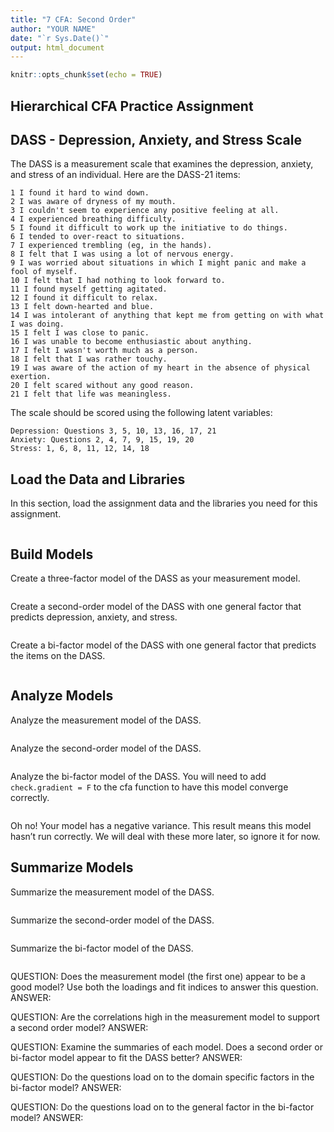```yaml
---
title: "7 CFA: Second Order"
author: "YOUR NAME"
date: "`r Sys.Date()`"
output: html_document
---
```


```r
knitr::opts_chunk$set(echo = TRUE)
```

## Hierarchical CFA Practice Assignment

## DASS - Depression, Anxiety, and Stress Scale

The DASS is a measurement scale that examines the depression, anxiety, and stress of an individual. Here are the DASS-21 items:

    1 I found it hard to wind down.
    2 I was aware of dryness of my mouth.
    3 I couldn't seem to experience any positive feeling at all.
    4 I experienced breathing difficulty.
    5 I found it difficult to work up the initiative to do things.
    6 I tended to over-react to situations.
    7 I experienced trembling (eg, in the hands).
    8 I felt that I was using a lot of nervous energy.
    9 I was worried about situations in which I might panic and make a fool of myself.
    10 I felt that I had nothing to look forward to.
    11 I found myself getting agitated.
    12 I found it difficult to relax.
    13 I felt down-hearted and blue.
    14 I was intolerant of anything that kept me from getting on with what I was doing.
    15 I felt I was close to panic.
    16 I was unable to become enthusiastic about anything.
    17 I felt I wasn't worth much as a person.
    18 I felt that I was rather touchy.
    19 I was aware of the action of my heart in the absence of physical exertion.
    20 I felt scared without any good reason.
    21 I felt that life was meaningless.

The scale should be scored using the following latent variables:

    Depression: Questions 3, 5, 10, 13, 16, 17, 21
    Anxiety: Questions 2, 4, 7, 9, 15, 19, 20
    Stress: 1, 6, 8, 11, 12, 14, 18

## Load the Data and Libraries

In this section, load the assignment data and the libraries you need for this assignment. 

```r

```

## Build Models

Create a three-factor model of the DASS as your measurement model.

```r

```

Create a second-order model of the DASS with one general factor that predicts depression, anxiety, and stress. 

```r

```

Create a bi-factor model of the DASS with one general factor that predicts the items on the DASS. 

```r

```

## Analyze Models

Analyze the measurement model of the DASS. 

```r

```

Analyze the second-order model of the DASS. 

```r

```

Analyze the bi-factor model of the DASS. You will need to add `check.gradient = F` to the cfa function to have this model converge correctly. 

```r

```

Oh no! Your model has a negative variance. This result means this model hasn't run correctly. We will deal with these more later, so ignore it for now. 

## Summarize Models

Summarize the measurement model of the DASS. 

```r

```

Summarize the second-order model of the DASS. 

```r

```

Summarize the bi-factor model of the DASS. 

```r

```

QUESTION: Does the measurement model (the first one) appear to be a good model? Use both the loadings and fit indices to answer this question. 
ANSWER:

QUESTION: Are the correlations high in the measurement model to support a second order model? 
ANSWER:

QUESTION: Examine the summaries of each model. Does a second order or bi-factor model appear to fit the DASS better? 
ANSWER:

QUESTION: Do the questions load on to the domain specific factors in the bi-factor model? 
ANSWER:

QUESTION: Do the questions load on to the general factor in the bi-factor model?
ANSWER: